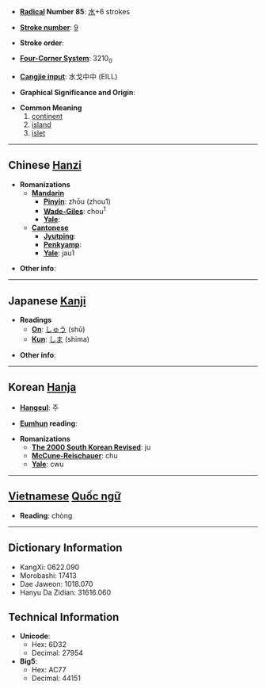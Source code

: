 * '''[[Wiktionary:Chinese radical index| Radical]] Number 85''': [[Wiktionary:Chinese radical index 水|水]]+6 strokes

* '''[[Wiktionary:Chinese total strokes index|Stroke number]]''': [[Wiktionary:Chinese total strokes index 9|9]]

* '''Stroke order''': 

* '''[[Wiktionary:Chinese four corner index|Four-Corner System]]''': 3210<sub>0</sub>

* '''[[Wiktionary:Chinese Cangjie index|Cangjie input]]''': 水戈中中 (EILL)

* '''Graphical Significance and Origin''': 

* '''Common Meaning'''
*#[[continent]]
*# [[island]]
*# [[islet]]

----

== Chinese [[Hanzi]] ==

* '''Romanizations'''
** '''[[Mandarin]]'''
*** '''[[Pinyin]]''': zhōu (zhou1)
*** '''[[Wade-Giles]]''': chou<sup>1</sup>
*** '''[[Yale]]''': 
** '''[[Cantonese]]'''
*** '''[[Jyutping]]''':
*** '''[[Penkyamp]]''': 
*** '''[[Yale]]''': jau1

* '''Other info''': 

----

== Japanese [[Kanji]] ==

* '''Readings'''
** '''[[On]]''': [[しゅう]] (shū)
** '''[[Kun]]''': [[しま]] (shima)

* '''Other info''':  

----

== Korean [[Hanja]] ==

* '''[[Hangeul]]''': 주

* '''[[Eumhun]] reading''': 

* '''Romanizations'''
** '''[[The 2000 South Korean Revised Romanization|The 2000 South Korean Revised]]''': ju
** '''[[McCune-Reischauer]]''': chu
** '''[[Yale]]''': cwu


----

== [[Vietnamese]] [[Quốc ngữ]] ==

* '''Reading''': chòng

----

== Dictionary Information ==

* KangXi: 0622.090
* Morobashi: 17413
* Dae Jaweon: 1018.070
* Hanyu Da Zidian: 31616.060

== Technical Information ==

* '''Unicode''':
** Hex: 6D32
** Decimal: 27954
* '''Big5''':
** Hex: AC77
** Decimal: 44151